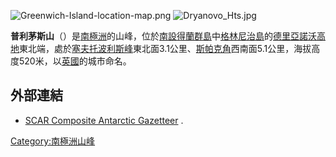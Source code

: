 [[Image:Greenwich-Island-location-map.png|thumb]]
[[Image:Dryanovo_Hts.jpg|thumb]]

'''普利茅斯山'''（{{lang-en|Mount Plymouth}}）是[[南極洲|南極洲]]的山峰，位於[[南設得蘭群島|南設得蘭群島]]中[[格林尼治島|格林尼治島]]的[[德里亞諾沃高地|德里亞諾沃高地]]東北端，處於[[塞夫托波利斯峰|塞夫托波利斯峰]]東北面3.1公里、[[斯帕克角|斯帕克角]]西南面5.1公里，海拔高度520米，以[[英國|英國]]的城市命名。

{{coord|62|27|44|S|59|48|58.5|W|display=title}}

==外部連結==
* [http://data.aad.gov.au/aadc/gaz/scar/ SCAR Composite Antarctic Gazetteer] {{WebCite|url=https://www.webcitation.org/5ug2CfC7m?url=http://data.aad.gov.au/aadc/gaz/scar/ |date=20101202140255 |dateformat=iso }}.

{{Antarctica-geo-stub}}
[[Category:南極洲山峰|Category:南極洲山峰]]